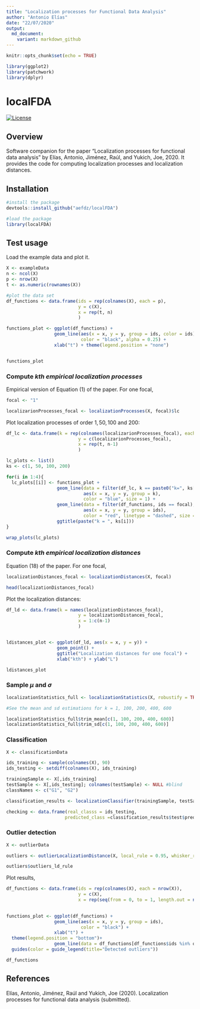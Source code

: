 ```yaml
---
title: "Localization processes for Functional Data Analysis"
author: "Antonio Elías"
date: "22/07/2020"
output:
  md_document:
    variant: markdown_github
---
```


```r
knitr::opts_chunk$set(echo = TRUE)

library(ggplot2)
library(patchwork)
library(dplyr)
```

localFDA
=======

<!-- badges: start -->
[![License](https://img.shields.io/badge/license-GPL%20v3-blue.svg)](https://www.gnu.org/licenses/gpl-3.0)
<!-- badges: end -->

## Overview

Software companion for the paper "Localization processes for functional data analysis" by Elías, Antonio, Jiménez, Raúl, and Yukich, Joe, 2020. It provides the code for computing localization processes and localization distances. 

## Installation 

```r
#install the package
devtools::install_github("aefdz/localFDA")
```

```r
#load the package
library(localFDA)
```

## Test usage
Load the example data and plot it.

```r
X <- exampleData
n <- ncol(X)
p <- nrow(X)
t <- as.numeric(rownames(X))

#plot the data set
df_functions <- data.frame(ids = rep(colnames(X), each = p),
                           y = c(X),
                           x = rep(t, n)
                           )

functions_plot <- ggplot(df_functions) + 
                  geom_line(aes(x = x, y = y, group = ids, color = ids), 
                            color = "black", alpha = 0.25) + 
                  xlab("t") + theme(legend.position = "none")


functions_plot
```

### Compute *kth empirical localization processes*
Empirical version of Equation (1) of the paper. For one focal,

```r
focal <- "1"

localizarionProcesses_focal <- localizationProcesses(X, focal)$lc
```

Plot localization processes of order $1, 50, 100$ and $200$:

```r
df_lc <- data.frame(k = rep(colnames(localizarionProcesses_focal), each = p),
                           y = c(localizarionProcesses_focal),
                           x = rep(t, n-1)
                           )

lc_plots <- list()
ks <- c(1, 50, 100, 200)

for(i in 1:4){
  lc_plots[[i]] <- functions_plot + 
                   geom_line(data = filter(df_lc, k == paste0("k=", ks[i])), 
                             aes(x = x, y = y, group = k), 
                             color = "blue", size = 1) +
                   geom_line(data = filter(df_functions, ids == focal), 
                             aes(x = x, y = y, group = ids), 
                             color = "red", linetype = "dashed", size = 1)+
                   ggtitle(paste("k = ", ks[i]))
}

wrap_plots(lc_plots)

```

### Compute *kth empirical localization distances*
Equation (18) of the paper. For one focal,

```r
localizationDistances_focal <- localizationDistances(X, focal)

head(localizationDistances_focal)
```

Plot the localization distances:

```r
df_ld <- data.frame(k = names(localizationDistances_focal),
                           y = localizationDistances_focal,
                           x = 1:c(n-1)
                           )


ldistances_plot <- ggplot(df_ld, aes(x = x, y = y)) + 
                   geom_point() + 
                   ggtitle("Localization distances for one focal") + 
                   xlab("kth") + ylab("L")

ldistances_plot
```

### Sample $\mu$ and $\sigma$ 

```r
localizationStatistics_full <- localizationStatistics(X, robustify = TRUE)

#See the mean and sd estimations for k = 1, 100, 200, 400, 600

localizationStatistics_full$trim_mean[c(1, 100, 200, 400, 600)]
localizationStatistics_full$trim_sd[c(1, 100, 200, 400, 600)]
```

### Classification

```r
X <- classificationData

ids_training <- sample(colnames(X), 90)
ids_testing <- setdiff(colnames(X), ids_training)

trainingSample <- X[,ids_training]
testSample <- X[,ids_testing]; colnames(testSample) <- NULL #blind 
classNames <- c("G1", "G2")

classification_results <- localizationClassifier(trainingSample, testSample, classNames, k_opt = 3)

checking <- data.frame(real_classs = ids_testing, 
                      predicted_class =classification_results$test$predicted_class)
```

### Outlier detection

```r
X <- outlierData

outliers <- outlierLocalizationDistance(X, local_rule = 0.95, whisker_rule = 1.5)

outliers$outliers_ld_rule
```

Plot results,

```r
df_functions <- data.frame(ids = rep(colnames(X), each = nrow(X)),
                           y = c(X),
                           x = rep(seq(from = 0, to = 1, length.out = nrow(X)), ncol(X)))
                           

functions_plot <- ggplot(df_functions) + 
                  geom_line(aes(x = x, y = y, group = ids), 
                            color = "black") + 
                  xlab("t") + 
  theme(legend.position = "bottom")+
                  geom_line(data = df_functions[df_functions$ids %in% outliers$outliers_ld_rule,], aes(x = x, y = y, group = ids, color = ids), size = 1) +
  guides(color = guide_legend(title="Detected outliers"))

df_functions 

```

## References

Elías, Antonio, Jiménez, Raúl and Yukich, Joe (2020). Localization processes for functional data analysis (submitted).
